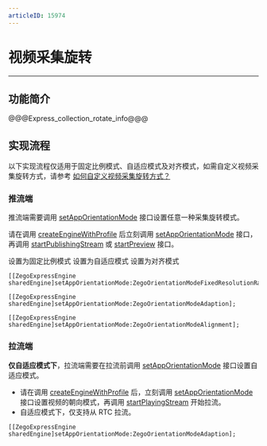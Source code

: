 ```yaml
---
articleID: 15974
---
```

# 视频采集旋转

- - -

## 功能简介

@@@Express_collection_rotate_info@@@

## 实现流程

<Warning title="注意">


以下实现流程仅适用于固定比例模式、自适应模式及对齐模式，如需自定义视频采集旋转方式，请参考 [如何自定义视频采集旋转方式？](http://doc-zh.zego.im/faq/express_video_capture_rotation?product=ExpressVideo&platform=ios)
</Warning>

### 推流端

推流端需要调用 [setAppOrientationMode](@setAppOrientationMode) 接口设置任意一种采集旋转模式。

<Warning title="注意">


请在调用 [createEngineWithProfile](@createEngineWithProfile) 后立刻调用 [setAppOrientationMode](@setAppOrientationMode) 接口，再调用 [startPublishingStream](@startPublishingStream) 或 [startPreview](@startPreview) 接口。
</Warning>

<div class="multiple-select-codes">
    <div class="code-tabs hide-scrollbar">
      <div class="scroll-box">
        <span class="tab-item">
          <span>设置为固定比例模式</span>
        </span>
        <span class="tab-item">
          <span>设置为自适应模式</span>
        </span>
        <span class="tab-item">
          <span>设置为对齐模式</span>
        </span>
      </div>
    </div>

  <div class="code-list">
  
  ```objc
[[ZegoExpressEngine sharedEngine]setAppOrientationMode:ZegoOrientationModeFixedResolutionRatio];
  ```
  
  ```objc
[[ZegoExpressEngine sharedEngine]setAppOrientationMode:ZegoOrientationModeAdaption];
  ```
  
  ```objc
[[ZegoExpressEngine sharedEngine]setAppOrientationMode:ZegoOrientationModeAlignment];
  ```
  </div>
</div>

### 拉流端

**仅自适应模式下**，拉流端需要在拉流前调用 [setAppOrientationMode](@setAppOrientationMode) 接口设置自适应模式。

<Warning title="注意">



- 请在调用 [createEngineWithProfile](@createEngineWithProfile) 后，立刻调用 [setAppOrientationMode](@setAppOrientationMode) 接口设置视频的朝向模式，再调用 [startPlayingStream](@startPlayingStream) 开始拉流。 
- 自适应模式下，仅支持从 RTC 拉流。
</Warning>



```objc
[[ZegoExpressEngine sharedEngine]setAppOrientationMode:ZegoOrientationModeAdaption];
```
